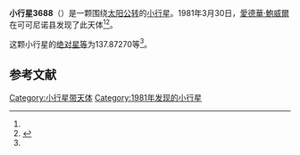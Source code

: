 {{Infobox planet
| bgcolour = #FFFFC0
| name = 3688 Navajo
| symbol = 
| image = 
| caption = 
| discovery = yes
| discovery_ref = 
| discoverer = [[愛德華·鮑威爾|愛德華·鮑威爾]]
| discovery_site = [[可可尼诺县|可可尼诺县]] 
| discovered = 1981年3月30日
| designations = yes
| mp_name = 
| named_after = 
| alt_names = 
| mp_category = [[外小行星带|外小行星带]]
| orbit_ref = <ref name="a">[http://ssd.jpl.nasa.gov/sbdb.cgi?sstr=3688 3688 Navajo] {{Wayback|url=http://ssd.jpl.nasa.gov/sbdb.cgi?sstr=3688 |date=20200919040005 }}，小行星數據庫瀏覽器（JPL Small-Body Database Browser）－[[美国国家航空航天局|美国国家航空航天局]]喷气推进实验室</ref>
| epoch = 2456400.5 (2013年4月18日更新)
| aphelion = {{convert|4.7629770|AU|km|3|abbr=on|lk=out}}
| perihelion = {{convert|1.6813112|AU|km|3|abbr=on}}
| semimajor = {{convert|3.2221441|AU|km|3|abbr=on}}
| eccentricity = 0.4782011
| period = 2112.593115 [[日|日]]<br />5.78[[儒略年|儒略年]]
| avg_speed = 
| inclination = 2.55840
| asc_node = 19.97998
| mean_anomaly = 
| arg_peri = 137.87270
| satellites = 
| physical_characteristics = yes
| dimensions = 
| mass = 
| density = 
| surface_grav = 
| escape_velocity = 
| sidereal_day = 
| axial_tilt = 
| pole_ecliptic_lat = 
| pole_ecliptic_lon = 
| albedo = 
| temperatures= 
| temp_name1 = 
| mean_temp_1 = 
| max_temp_1 = 
| temp_name2 = 
| max_temp_2 = 
| spectral_type = 
| abs_magnitude = 137.87270
}}

'''小行星3688'''（{{lang-en|3688 Navajo}}）是一颗围绕[[太阳|太阳]][[公转|公转]]的[[小行星|小行星]]。1981年3月30日，[[愛德華·鮑威爾|愛德華·鮑威爾]]在可可尼诺县发现了此天体<ref name="a" /><ref>{{cite news|title=小行星列表|url=http://cfa-www.harvard.edu/iau/lists/NumberedMPs.txt|accessdate=2013-07-08|newspaper=哈佛大学|archive-date=2008-05-17|archive-url=https://web.archive.org/web/20080517010638/http://cfa-www.harvard.edu/iau/lists/NumberedMPs.txt|dead-url=no}}</ref>。

这颗小行星的[[绝对星等|绝对星等]]为137.87270等<ref name="a" />。

==参考文献==
{{reflist}}
{{Minor Planet Number|[[小行星3687|小行星3687]]|[[小行星3689|小行星3689]]}}

{{小天体}}

[[Category:小行星带天体|Category:小行星带天体]]
[[Category:1981年发现的小行星|Category:1981年发现的小行星]]

{{asteroid-stub}}